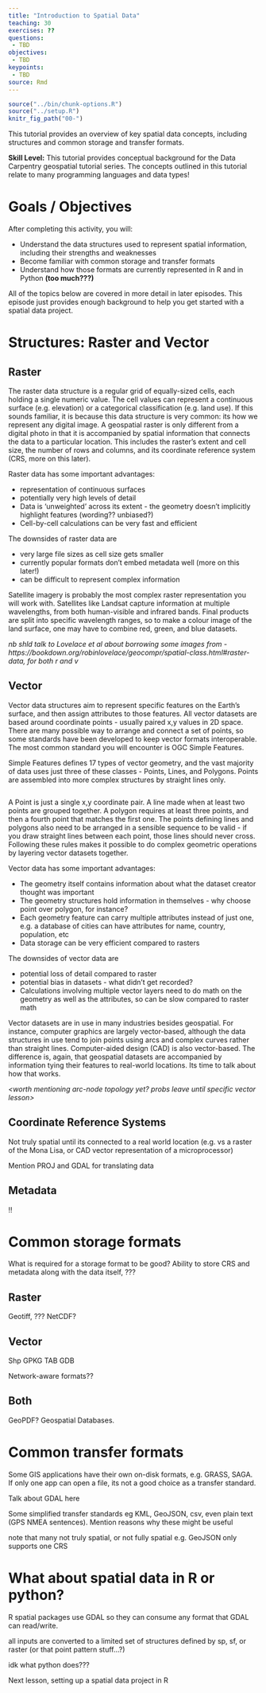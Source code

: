 ```yaml
---
title: "Introduction to Spatial Data"
teaching: 30
exercises: ??
questions:
 - TBD
objectives:
 - TBD
keypoints:
 - TBD
source: Rmd
---
```


```r
source("../bin/chunk-options.R")
source("../setup.R")
knitr_fig_path("00-")
```

This tutorial provides an overview of key spatial data concepts, including structures and common storage and transfer formats.

**Skill Level:** This tutorial provides conceptual background for the Data Carpentry
geospatial tutorial series. The concepts outlined in this tutorial relate to many 
programming languages and data types!


# Goals / Objectives

After completing this activity, you will:

* Understand the data structures used to represent spatial information, including their strengths and weaknesses
* Become familiar with common storage and transfer formats
* Understand how those formats are currently represented in R and in Python **(too much???)**

All of the topics below are covered in more detail in later episodes. This episode just provides enough background to help you get started with a spatial data project. 

# Structures: Raster and Vector

## Raster

The raster data structure is a regular grid of equally-sized cells, each holding a single numeric value. The cell values can represent a continuous surface (e.g. elevation) or a categorical classification (e.g. land use). If this sounds familiar, it is because this data structure is very common: its how we represent any digital image. A geospatial raster is only different from a digital photo in that it is accompanied by spatial information that connects the data to a particular location. This includes the raster's extent and cell size, the number of rows and columns, and its coordinate reference system (CRS, more on this later). 

Raster data has some important advantages:

  * representation of continuous surfaces
  * potentially very high levels of detail
  * Data is 'unweighted' across its extent - the geometry doesn't implicitly highlight
    features (wording?? unbiased?)
  * Cell-by-cell calculations can be very fast and efficient
  
The downsides of raster data are

  * very large file sizes as cell size gets smaller
  * currently popular formats don't embed metadata well (more on this later!)
  * can be difficult to represent complex information
  
Satellite imagery is probably the most complex raster representation you will work with. Satellites like Landsat capture information at multiple wavelengths, from both human-visible and infrared bands. Final products are split into specific wavelength ranges, so to make a colour image of the land surface, one may have to combine red, green, and blue datasets. 

_nb shld talk to Lovelace et al about borrowing some images from - https://bookdown.org/robinlovelace/geocompr/spatial-class.html#raster-data, for both r and v_

## Vector

Vector data structures aim to represent specific features on the Earth's surface, and then assign attributes to those features. All vector datasets are based around coordinate points - usually paired x,y values in 2D space. There are many possible way to arrange and connect a set of points, so some standards have been developed to keep vector formats interoperable. The most common standard you will encounter is OGC Simple Features.

Simple Features defines 17 types of vector geometry, and the vast majority of data uses just three of these classes - Points, Lines, and Polygons. Points are assembled into more complex structures by straight lines only.

<image>

A Point is just a single x,y coordinate pair. A line made when at least two points are grouped together. A polygon requires at least three points, and then a fourth point that matches the first one. The points defining lines and polygons also need to be arranged in a sensible sequence to be valid - if you draw straight lines between each point, those lines should never cross. Following these rules makes it possible to do complex geometric operations by layering vector datasets together.

Vector data has some important advantages:

  * The geometry itself contains information about what the dataset creator thought was important
  * The geometry structures hold information in themselves - why choose point over polygon, for instance?
  * Each geometry feature can carry multiple attributes instead of just one, e.g. a database of cities can have attributes for name, country, population, etc
  * Data storage can be very efficient compared to rasters
  
The downsides of vector data are

  * potential loss of detail compared to raster
  * potential bias in datasets - what didn't get recorded?
  * Calculations involving multiple vector layers need to do math on the geometry as well as the attributes, so can be slow compared to raster math

Vector datasets are in use in many industries besides geospatial. For instance, computer graphics are largely vector-based, although the data structures in use tend to join points using arcs and complex curves rather than straight lines. Computer-aided design (CAD) is also vector-based. The difference is, again, that geospatial datasets are accompanied by information tying their features to real-world locations. Its time to talk about how that works.

_<worth mentioning arc-node topology yet? probs leave until specific vector lesson>_

## Coordinate Reference Systems

Not truly spatial until its connected to a real world location (e.g. vs a raster of the Mona Lisa, or CAD vector representation of a microprocessor)

Mention PROJ and GDAL for translating data


## Metadata

!!

# Common storage formats

What is required for a storage format to be good? Ability to store CRS and metadata along with the data itself, ???

## Raster

Geotiff, ??? NetCDF?

## Vector

Shp GPKG TAB GDB

Network-aware formats??

## Both

GeoPDF? Geospatial Databases.

# Common transfer formats

Some GIS applications have their own on-disk formats, e.g. GRASS, SAGA. If only one app can open a file, its not a good choice as a transfer standard.

Talk about GDAL here

Some simplified transfer standards eg KML, GeoJSON, csv, even plain text (GPS NMEA sentences). Mention reasons why these might be useful

note that many not truly spatial, or not fully spatial e.g. GeoJSON only supports one CRS


# What about spatial data in R or python?

R spatial packages use GDAL so they can consume any format that GDAL can read/write.

all inputs are converted to a limited set of structures defined by sp, sf, or raster (or that point pattern stuff...?)

idk what python does???

Next lesson, setting up a spatial data project in R